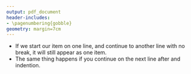 ```yaml
---
output: pdf_document
header-includes:
- \pagenumbering{gobble} 
geometry: margin=7cm
---
```


* If we start our item 
on one line,
and continue to another 
line with no break,
it will still appear as one item.
* The same thing happens
  if you continue 
  on the next line after
  and indention.
